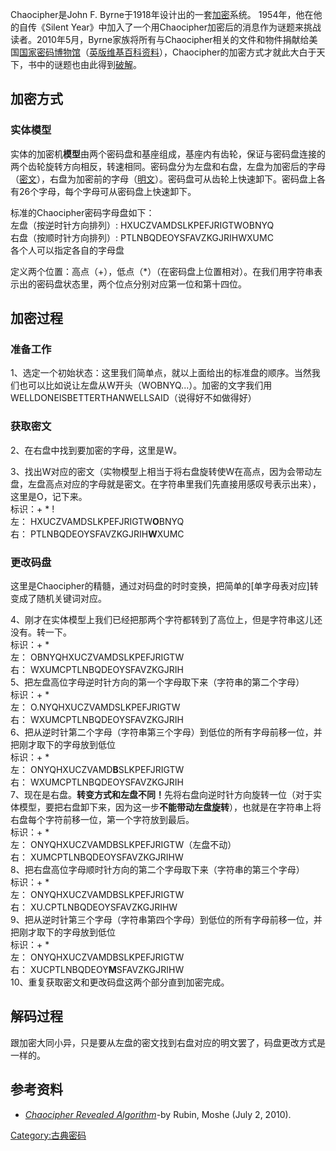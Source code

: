 {{NotChineseTitle|time=2015-12-14T04:28:42+00:00}}
{{Refimprove|time=2012-02-06T07:13:44+00:00 }}
Chaocipher是John F. Byrne于1918年设计出的一套[[加密|加密]]系统。 1954年，他在他的自传《Silent Year》中加入了一个用Chaocipher加密后的消息作为谜题来挑战读者。2010年5月，Byrne家族将所有与Chaocipher相关的文件和物件捐献给美国[[国家密码博物馆|国家密码博物馆]]（[http://en.wikipedia.org/wiki/National_Cryptologic_Museum 英版维基百科资料]{{Wayback|url=http://en.wikipedia.org/wiki/National_Cryptologic_Museum |date=20120206140932 }}），Chaocipher的加密方式才就此大白于天下，书中的谜题也由此得到[http://www.mountainvistasoft.com/chaocipher/Chaocipher-ASCII-versions.htm 破解]{{Wayback|url=http://www.mountainvistasoft.com/chaocipher/Chaocipher-ASCII-versions.htm |date=20190301075610 }}。

==加密方式==
===实体模型===
实体的加密机'''模型'''由两个密码盘和基座组成，基座内有齿轮，保证与密码盘连接的两个齿轮旋转方向相反，转速相同。密码盘分为左盘和右盘，左盘为加密后的字母（[[密文|密文]]），右盘为加密前的字母（[[明文|明文]]）。密码盘可从齿轮上快速卸下。密码盘上各有26个字母，每个字母可从密码盘上快速卸下。

标准的Chaocipher密码字母盘如下：<br/>
 左盘（按逆时针方向排列）: HXUCZVAMDSLKPEFJRIGTWOBNYQ<br/>
 右盘（按顺时针方向排列）: PTLNBQDEOYSFAVZKGJRIHWXUMC<br/>

各个人可以指定各自的字母盘

定义两个位置：高点（+），低点（*）（在密码盘上位置相对）。在我们用字符串表示出的密码盘状态里，两个位点分别对应第一位和第十四位。

==加密过程==
===准备工作===
1、选定一个初始状态：这里我们简单点，就以上面给出的标准盘的顺序。当然我们也可以比如说让左盘从W开头（WOBNYQ...）。加密的文字我们用WELLDONEISBETTERTHANWELLSAID（说得好不如做得好）
===获取密文===
2、在右盘中找到要加密的字母，这里是W。

3、找出W对应的密文（实物模型上相当于将右盘旋转使W在高点，因为会带动左盘，左盘高点对应的字母就是密文。在字符串里我们先直接用感叹号表示出来），这里是O，记下来。<br/>
 标识：+            *       !<br/>
 左：  HXUCZVAMDSLKPEFJRIGTW'''O'''BNYQ<br/>
 右：  PTLNBQDEOYSFAVZKGJRIH'''W'''XUMC<br/>

===更改码盘===
这里是Chaocipher的精髓，通过对码盘的时时变换，把简单的[单字母表对应]转变成了随机关键词对应。

4、刚才在实体模型上我们已经把那两个字符都转到了高位上，但是字符串这儿还没有。转一下。<br/>
 标识：+            *       <br/>
 左：  OBNYQHXUCZVAMDSLKPEFJRIGTW<br/>
 右：  WXUMCPTLNBQDEOYSFAVZKGJRIH<br/>

5、把左盘高位字母逆时针方向的第一个字母取下来（字符串的第二个字母）<br/>
 标识：+            *       <br/>
 左：  O.NYQHXUCZVAMDSLKPEFJRIGTW<br/>
 右：  WXUMCPTLNBQDEOYSFAVZKGJRIH<br/>

6、把从逆时针第二个字母（字符串第三个字母）到低位的所有字母前移一位，并把刚才取下的字母放到低位<br/>
 标识：+            *     <br/>
 左：  ONYQHXUCZVAMD'''B'''SLKPEFJRIGTW<br/>
 右：  WXUMCPTLNBQDEOYSFAVZKGJRIH<br/>

7、现在是右盘。'''转变方式和左盘不同！'''先将右盘向逆时针方向旋转一位（对于实体模型，要把右盘卸下来，因为这一步'''不能带动左盘旋转'''），也就是在字符串上将右盘每个字符前移一位，第一个字符放到最后。<br/>
 标识：+            *       <br/>
 左：  ONYQHXUCZVAMDBSLKPEFJRIGTW（左盘不动）<br/>
 右：  XUMCPTLNBQDEOYSFAVZKGJRIHW<br/>

8、把右盘高位字母顺时针方向的第二个字母取下来（字符串的第三个字母）<br/>
 标识：+            *       <br/>
 左：  ONYQHXUCZVAMDBSLKPEFJRIGTW<br/>
 右：  XU.CPTLNBQDEOYSFAVZKGJRIHW<br/>

9、把从逆时针第三个字母（字符串第四个字母）到低位的所有字母前移一位，并把刚才取下的字母放到低位<br/>
 标识：+            *       <br/>
 左：  ONYQHXUCZVAMDBSLKPEFJRIGTW<br/>
 右：  XUCPTLNBQDEOY'''M'''SFAVZKGJRIHW<br/>

10、重复获取密文和更改码盘这两个部分直到加密完成。

==解码过程==
跟加密大同小异，只是要从左盘的密文找到右盘对应的明文罢了，码盘更改方式是一样的。

==参考资料==
*[http://www.mountainvistasoft.com/chaocipher/ActualChaocipher/Chaocipher-Revealed-Algorithm.pdf ''Chaocipher Revealed Algorithm'']{{Wayback|url=http://www.mountainvistasoft.com/chaocipher/ActualChaocipher/Chaocipher-Revealed-Algorithm.pdf |date=20120308192415 }}-by Rubin, Moshe (July 2, 2010).

{{Cryptography navbox|classical}}

[[Category:古典密码|Category:古典密码]]